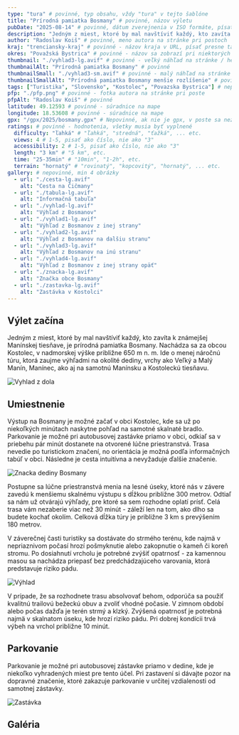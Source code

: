 ```yaml
---
type: "tura" # povinné, typ obsahu, vždy "tura" v tejto šablóne
title: "Prírodná pamiatka Bosmany" # povinné, názov výletu
pubDate: "2025-08-14" # povinné, dátum zverejnenia v ISO formáte, písať presne tak ako v šablóne - YYYY-MM-DD
description: "Jedným z miest, ktoré by mal navštíviť každý, kto zavíta k známejšej Manínskej tiesňave, je prírodná pamiatka Bosmany. Nachádza sa za obcou Kostolec, v nadmorskej výške približne 650 m n. m. Ide o menej náročnú túru, ktorá zaujme výhľadmi na okolité dediny, vrchy ako Veľký a Malý Manín, Manínec, ako aj na samotnú Manínsku a Kostoleckú tiesňavu." # povinné, krátky popis výletu, max 350 znakov, min 200 znakov, môžeš zobrať prvých 350 znakov z textu
author: "Radoslav Koiš" # povinné, meno autora na stránke pri postoch
kraj: "trenciansky-kraj" # povinné - názov kraja v URL, písať presne tak ako podľa šablony "trenciansky-kraj" etc.
okres: "Považská Bystrica" # povinné - názov sa zobrazí pri niektorých postoch
thumbnail: "./vyhlad3-lg.avif" # povinné - veľký náhľad na stránke / hero v homepage
thumbnailAlt: "Prírodná pamiatka Bosmany" # povinné
thumbnailSmall: "./vyhlad3-sm.avif" # povinné - malý náhľad na stránke
thumbnailSmallAlt: "Prírodná pamiatka Bosmany menšie rozlíšenie" # povinné
tags: ["Turistika", "Slovensko", "Kostolec", "Povazska Bystrica"] # nepovinné, nikde sa nezobrazia, ale pomôžu s SEO, písať bez diakrit
pfp: "./pfp.png" # povinné - fotka autora na stránke pri poste
pfpAlt: "Radoslav Koiš" # povinné 
latitude: 49.12593 # povinné - súradnice na mape
longitude: 18.53608 # povinné - súradnice na mape
gpx: "/gpx/2025/bosmany.gpx" # Nepovinné, ak nie je gpx, v poste sa nezobrazí beh sekcia
ratings: # povinné - hodnotenia, všetky musia byť vyplnené
  difficulty: "ľahká" # "ľahká", "stredná", "ťažká", ... etc.
  views: 4 # 1-5, pisať ako číslo, nie ako "3"
  accessibility: 2 # 1-5, pisať ako číslo, nie ako "3"
  length: "3 km" # "5 km", etc.
  time: "25-35min" # "10min", "1-2h", etc.
  terrain: "hornatý" # "rovinatý", "kopcovitý", "hornatý", ... etc.
gallery: # nepovinné, min 4 obrázky
  - url: "./cesta-lg.avif"
    alt: "Cesta na Čičmany"
  - url: "./tabula-lg.avif"
    alt: "Informačná tabuľa"
  - url: "./vyhlad-lg.avif"
    alt: "Výhľad z Bosmanov"
  - url: "./vyhlad1-lg.avif"
    alt: "Výhľad z Bosmanov z inej strany"
  - url: "./vyhlad2-lg.avif"
    alt: "Výhľad z Bosmanov na dalšiu stranu"
  - url: "./vyhlad3-lg.avif"
    alt: "Výhľad z Bosmanov na inú stranu"
  - url: "./vyhlad4-lg.avif"
    alt: "Výhľad z Bosmanov z inej strany opäť"
  - url: "./znacka-lg.avif"
    alt: "Značka obce Bosmany"
  - url: "./zastavka-lg.avif"
    alt: "Zastávka v Kostolci"
---
```


## Výlet začína

Jedným z miest, ktoré by mal navštíviť každý, kto zavíta k známejšej Manínskej tiesňave, je prírodná pamiatka Bosmany. Nachádza sa za obcou Kostolec, v nadmorskej výške približne 650 m n. m. Ide o menej náročnú túru, ktorá zaujme výhľadmi na okolité dediny, vrchy ako Veľký a Malý Manín, Manínec, ako aj na samotnú Manínsku a Kostoleckú tiesňavu.

![Vyhlad z dola](./vyhlad-lg.avif)

## Umiestnenie

Výstup na Bosmany je možné začať v obci Kostolec, kde sa už po niekoľkých minútach naskytne pohľad na samotné skalnaté bradlo. Parkovanie je možné pri autobusovej zastávke priamo v obci, odkiaľ sa v priebehu pár minút dostanete na otvorené lúčne priestranstvá. Trasa nevedie po turistickom značení, no orientácia je možná podľa informačných tabúľ v obci. Následne je cesta intuitívna a nevyžaduje ďalšie značenie.

![Znacka dediny Bosmany](./znacka-lg.avif)

Postupne sa lúčne priestranstvá menia na lesné úseky, ktoré nás v závere zavedú k menšiemu skalnému výstupu s dĺžkou približne 300 metrov. Odtiaľ sa nám už otvárajú výhľady, pre ktoré sa sem rozhodne oplatí prísť. Celá trasa vám nezaberie viac než 30 minút - záleží len na tom, ako dlho sa budete kochať okolím. Celková dĺžka túry je približne 3 km s prevýšením 180 metrov.

<Aside type="danger" title="Pozor!">
  V záverečnej časti turistiky sa dostávate do strmého terénu, kde najmä v nepriaznivom počasí hrozí pošmyknutie alebo zakopnutie o kameň či koreň stromu. Po dosiahnutí vrcholu je potrebné zvýšiť opatrnosť - za kamennou masou sa nachádza priepasť bez predchádzajúceho varovania, ktorá predstavuje riziko pádu.
</Aside>

![Výhlad](./vyhlad1-lg.avif)

V prípade, že sa rozhodnete trasu absolvovať behom, odporúča sa použiť kvalitnú trailovú bežeckú obuv a zvoliť vhodné počasie. V zimnom období alebo počas dažďa je terén strmý a klzký. Zvýšená opatrnosť je potrebná najmä v skalnatom úseku, kde hrozí riziko pádu. Pri dobrej kondícii trvá výbeh na vrchol približne 10 minút.

## Parkovanie

Parkovanie je možné pri autobusovej zástavke priamo v dedine, kde je niekoľko vyhradených miest pre tento účel. Pri zastavení si dávajte pozor na dopravné značenie, ktoré zakazuje parkovanie v určitej vzdialenosti od samotnej zástavky. 

![Zastávka](./zastavka-lg.avif)

## Galéria